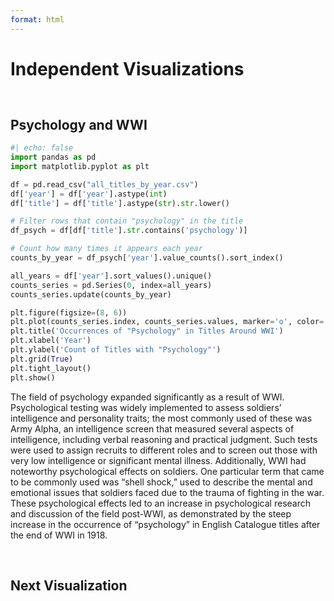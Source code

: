 ```yaml
--- 
format: html
---
```

<h1 class="page-top">Independent Visualizations</h1>

<div style="margin-top: 60px;"></div>

## Psychology and WWI

```python
#| echo: false
import pandas as pd
import matplotlib.pyplot as plt

df = pd.read_csv("all_titles_by_year.csv")
df['year'] = df['year'].astype(int)
df['title'] = df['title'].astype(str).str.lower()

# Filter rows that contain "psychology" in the title
df_psych = df[df['title'].str.contains('psychology')]

# Count how many times it appears each year
counts_by_year = df_psych['year'].value_counts().sort_index()

all_years = df['year'].sort_values().unique()
counts_series = pd.Series(0, index=all_years)
counts_series.update(counts_by_year)

plt.figure(figsize=(8, 6))
plt.plot(counts_series.index, counts_series.values, marker='o', color='brown')
plt.title('Occurrences of "Psychology" in Titles Around WWI')
plt.xlabel('Year')
plt.ylabel('Count of Titles with "Psychology"')
plt.grid(True)
plt.tight_layout()
plt.show()
```


The field of psychology expanded significantly as a result of WWI. Psychological testing was widely implemented to assess soldiers' intelligence and personality traits; the most commonly used of these was Army Alpha, an intelligence screen that measured several aspects of intelligence, including verbal reasoning and practical judgment. Such tests were used to assign recruits to different roles and to screen out those with very low intelligence or significant mental illness. Additionally, WWI had noteworthy psychological effects on soldiers. One particular term that came to be commonly used was "shell shock," used to describe the mental and emotional issues that soldiers faced due to the trauma of fighting in the war. These psychological effects led to an increase in psychological research and discussion of the field post-WWI, as demonstrated by the steep increase in the occurrence of "psychology" in English Catalogue titles after the end of WWI in 1918.

<div style="margin-top: 60px;"></div>


## Next Visualization
